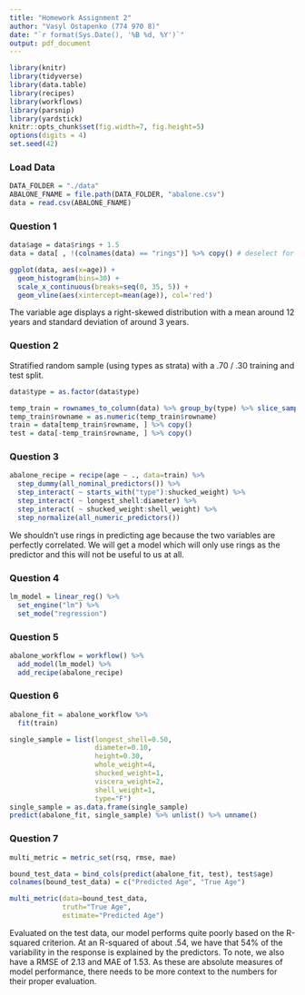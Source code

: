 ```yaml
---
title: "Homework Assignment 2"
author: "Vasyl Ostapenko (774 970 8)"
date: "`r format(Sys.Date(), '%B %d, %Y')`"
output: pdf_document
---
```

```r
library(knitr)
library(tidyverse)
library(data.table)
library(recipes)
library(workflows)
library(parsnip)
library(yardstick)
knitr::opts_chunk$set(fig.width=7, fig.height=5)
options(digits = 4)
set.seed(42)
```

### Load Data
```r
DATA_FOLDER = "./data"
ABALONE_FNAME = file.path(DATA_FOLDER, "abalone.csv")
data = read.csv(ABALONE_FNAME)
```

### Question 1
```r
data$age = data$rings + 1.5
data = data[ , !(colnames(data) == "rings")] %>% copy() # deselect for later
```
```r
ggplot(data, aes(x=age)) +
  geom_histogram(bins=30) +
  scale_x_continuous(breaks=seq(0, 35, 5)) +
  geom_vline(aes(xintercept=mean(age)), col='red')
```

The variable age displays a right-skewed distribution with a mean around 12 years and standard deviation of around 3 years. 

### Question 2
Stratified random sample (using types as strata) with a .70 / .30 training and test split.
```r
data$type = as.factor(data$type)
```
```r
temp_train = rownames_to_column(data) %>% group_by(type) %>% slice_sample(prop=0.7)
temp_train$rowname = as.numeric(temp_train$rowname)
train = data[temp_train$rowname, ] %>% copy()
test = data[-temp_train$rowname, ] %>% copy()
```

### Question 3
```r
abalone_recipe = recipe(age ~ ., data=train) %>%
  step_dummy(all_nominal_predictors()) %>%
  step_interact( ~ starts_with("type"):shucked_weight) %>%
  step_interact( ~ longest_shell:diameter) %>%
  step_interact( ~ shucked_weight:shell_weight) %>%
  step_normalize(all_numeric_predictors())
```

We shouldn't use rings in predicting age because the two variables are perfectly correlated. We will get a model which will only use rings as the predictor and this will not be useful to us at all.

### Question 4
```r
lm_model = linear_reg() %>%
  set_engine("lm") %>%
  set_mode("regression")
```

### Question 5
```r
abalone_workflow = workflow() %>%
  add_model(lm_model) %>%
  add_recipe(abalone_recipe)
```

### Question 6
```r
abalone_fit = abalone_workflow %>%
  fit(train)
```
```r
single_sample = list(longest_shell=0.50,
                     diameter=0.10,
                     height=0.30,
                     whole_weight=4,
                     shucked_weight=1,
                     viscera_weight=2,
                     shell_weight=1,
                     type="F")
single_sample = as.data.frame(single_sample)
predict(abalone_fit, single_sample) %>% unlist() %>% unname()
```

### Question 7
```r
multi_metric = metric_set(rsq, rmse, mae)

bound_test_data = bind_cols(predict(abalone_fit, test), test$age)
colnames(bound_test_data) = c("Predicted Age", "True Age")

multi_metric(data=bound_test_data,
             truth="True Age",
             estimate="Predicted Age")
```

Evaluated on the test data, our model performs quite poorly based on the R-squared criterion. At an R-squared of about .54, we have that 54% of the variability in the response is explained by the predictors. To note, we also have a RMSE of 2.13 and MAE of 1.53. As these are absolute measures of model performance, there needs to be more context to the numbers for their proper evaluation.
